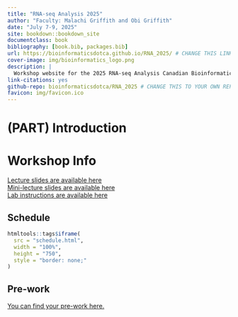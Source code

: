 ```yaml
--- 
title: "RNA-seq Analysis 2025"
author: "Faculty: Malachi Griffith and Obi Griffith"
date: "July 7-9, 2025"
site: bookdown::bookdown_site
documentclass: book
bibliography: [book.bib, packages.bib]
url: https://bioinformaticsdotca.github.io/RNA_2025/ # CHANGE THIS LINK TO YOUR LANDING PAGE LINK
cover-image: img/bioinformatics_logo.png
description: |
  Workshop website for the 2025 RNA-seq Analysis Canadian Bioinformatics Workshop
link-citations: yes
github-repo: bioinformaticsdotca/RNA_2025 # CHANGE THIS TO YOUR OWN REPO
favicon: img/favicon.ico
---
```


# (PART) Introduction {-}

# Workshop Info
[Lecture slides are available here](https://drive.google.com/drive/folders/1Tnb-PBaisxxURp3YlJIi0a9ltXqm7xsW)  
[Mini-lecture slides are available here](https://drive.google.com/drive/folders/1tjvdLh-YG_glR05k4xq1ZCRWb3OG4nBw)  
[Lab instructions are available here](rnabio.org)

<!--## Class Photo

After workshop concludes, YOUR EMBED CODE HERE-->

## Schedule

```r
htmltools::tags$iframe(
  src = "schedule.html",
  width = "100%",
  height = "750",
  style = "border: none;"
)
``` 
## Pre-work

[You can find your pre-work here.](https://docs.google.com/forms/d/e/1FAIpQLSfiHztWIonpGIAVOmfhpFQfpGBBVzYGGmEbh1a4X05WPYJojg/viewform?usp=sf_link)

